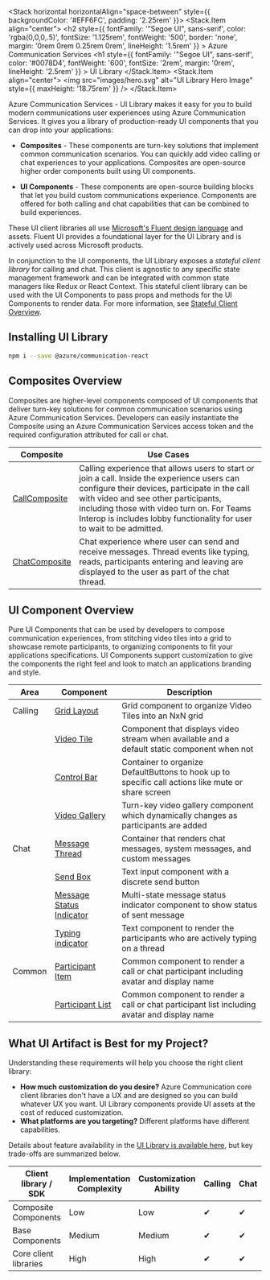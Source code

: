 
<Meta id="overview" title="Overview" />

<Stack horizontal horizontalAlign="space-between" style={{ backgroundColor: '#EFF6FC', padding: '2.25rem' }}>
  <Stack.Item align="center">
    <h2
      style={{
        fontFamily: '"Segoe UI", sans-serif',
        color: 'rgba(0,0,0,.5)',
        fontSize: '1.125rem',
        fontWeight: '500',
        border: 'none',
        margin: '0rem 0rem 0.25rem 0rem',
        lineHeight: '1.5rem'
      }}
    >
      Azure Communication Services
    </h2>
    <h1
      style={{
        fontFamily: '"Segoe UI", sans-serif',
        color: '#0078D4',
        fontWeight: '600',
        fontSize: '2rem',
        margin: '0rem',
        lineHeight: '2.5rem'
      }}
    >
      UI Library
    </h1>
  </Stack.Item>
  <Stack.Item align="center">
    <img src="images/hero.svg" alt="UI Library Hero Image" style={{ maxHeight: '18.75rem' }} />
  </Stack.Item>
</Stack>

Azure Communication Services - UI Library makes it easy for you to build modern communications user experiences using Azure Communication Services.
It gives you a library of production-ready UI components that you can drop into your applications:

- **Composites** - These components are turn-key solutions that implement common communication scenarios.
  You can quickly add video calling or chat experiences to your applications.
  Composites are open-source higher order components built using UI components.

- **UI Components** - These components are open-source building blocks that let you build custom communications experience.
  Components are offered for both calling and chat capabilities that can be combined to build experiences.

These UI client libraries all use [Microsoft's Fluent design language](https://developer.microsoft.com/fluentui/) and assets. Fluent UI provides a foundational layer for the UI Library and is actively used across Microsoft products.

In conjunction to the UI components, the UI Library exposes a _stateful client library_ for calling and chat.
This client is agnostic to any specific state management framework and can be integrated with common state managers like Redux or React Context.
This stateful client library can be used with the UI Components to pass props and methods for the UI Components to render data.
For more information, see [Stateful Client Overview](/?path=/story/statefulclient-overview--page).

## Installing UI Library

```bash
npm i --save @azure/communication-react
```

## Composites Overview

Composites are higher-level components composed of UI components that deliver turn-key solutions for common communication scenarios using Azure Communication Services.
Developers can easily instantiate the Composite using an Azure Communication Services access token and the required configuration attributed for call or chat.

| Composite                                                     | Use Cases                                                                                                                                                                                                                                                                                                    |
| ------------------------------------------------------------- | ------------------------------------------------------------------------------------------------------------------------------------------------------------------------------------------------------------------------------------------------------------------------------------------------------------ |
| [CallComposite](/?path=/story/composites-call--basic-example) | Calling experience that allows users to start or join a call. Inside the experience users can configure their devices, participate in the call with video and see other participants, including those with video turn on. For Teams Interop is includes lobby functionality for user to wait to be admitted. |
| [ChatComposite](/?path=/story/composites-chat--basic-example) | Chat experience where user can send and receive messages. Thread events like typing, reads, participants entering and leaving are displayed to the user as part of the chat thread.                                                                                                                          |

## UI Component Overview

Pure UI Components that can be used by developers to compose communication experiences, from stitching video tiles into a grid to showcase remote participants, to organizing components to fit your applications specifications.
UI Components support customization to give the components the right feel and look to match an applications branding and style.

| Area    | Component                                                                                                | Description                                                                                        |
| ------- | -------------------------------------------------------------------------------------------------------- | -------------------------------------------------------------------------------------------------- |
| Calling | [Grid Layout](/?path=/story/ui-components-gridlayout--grid-layout)                                       | Grid component to organize Video Tiles into an NxN grid                                            |
|         | [Video Tile](/?path=/story/ui-components-videotile--video-tile)                                          | Component that displays video stream when available and a default static component when not        |
|         | [Control Bar](/?path=/story/ui-components-controlbar--control-bar)                                       | Container to organize DefaultButtons to hook up to specific call actions like mute or share screen |
|         | [Video Gallery](/?path=/story/ui-components-videogallery--video-gallery)                                 | Turn-key video gallery component which dynamically changes as participants are added               |
| Chat    | [Message Thread](/?path=/story/ui-components-messagethread--message-thread)                              | Container that renders chat messages, system messages, and custom messages                         |
|         | [Send Box](/?path=/story/ui-components-sendbox--send-box)                                                | Text input component with a discrete send button                                                   |
|         | [Message Status Indicator](/?path=/story/ui-components-messagestatusindicator--message-status-indicator) | Multi-state message status indicator component to show status of sent message                      |
|         | [Typing indicator](/?path=/story/ui-components-typingindicator--typing-indicator)                        | Text component to render the participants who are actively typing on a thread                      |
| Common  | [Participant Item](/?path=/story/ui-components-participantitem--participant-item)                        | Common component to render a call or chat participant including avatar and display name            |
|         | [Participant List](/?path=/story/ui-components-participantlist--participant-list)                        | Common component to render a call or chat participant list including avatar and display name       |

## What UI Artifact is Best for my Project?

Understanding these requirements will help you choose the right client library:

- **How much customization do you desire?** Azure Communication core client libraries don't have a UX and are designed so you can build whatever UX you want. UI Library components provide UI assets at the cost of reduced customization.
- **What platforms are you targeting?** Different platforms have different capabilities.

Details about feature availability in the [UI Library is available here](/?path=/story/usecases--page), but key trade-offs are summarized below.

| Client library / SDK  | Implementation Complexity | Customization Ability | Calling | Chat | [Teams Interop](https://docs.microsoft.com/en-us/azure/communication-services/concepts/teams-interop) |
| --------------------- | ------------------------- | --------------------- | ------- | ---- | ----------------------------------------------------------------------------------------------------- |
| Composite Components  | Low                       | Low                   | ✔       | ✔    | ✔                                                                                                     |
| Base Components       | Medium                    | Medium                | ✔       | ✔    | ✔                                                                                                     |
| Core client libraries | High                      | High                  | ✔       | ✔    | ✔                                                                                                     |
